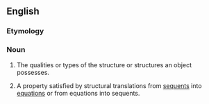 ==English==

===Etymology===
{{suffix|structural|ity|lang=en}}

===Noun===
{{en-noun|structuralities}}

# {{lb|en|philosophy|theology}} The qualities or types of the structure or structures an object possesses.
# {{lb|en|mathematics|logic}} A property satisfied by structural translations from [[sequent]]s into [[equation]]s or from equations into sequents.